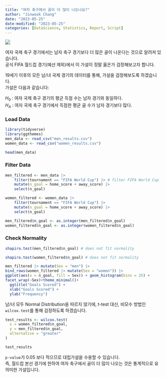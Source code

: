 ```yaml
---
title: "여자 축구에서 골이 더 많이 나오나요?"
author: "Jinwook Chang"
date: "2023-05-25"
date-modified: "2023-05-25"
categories: [DataScience, Statistics, Report, Script]
---
```


![](football-pitch.jpg)

여자 국제 축구 경기에서는 남자 축구 경기보다 더 많은 골이 나온다는 것으로 알려져 있습니다. \
공식 FIFA 월드컵 경기(예선 제외)에서 이 가설이 정말 옳은가 검정해보고자 합니다.

19세기 이후의 모든 남/녀 국제 경기의 데이터를 통해, 가설을 검정해보도록 하겠습니다. \
가설은 다음과 같습니다:

$H_0$ : 여자 국제 축구 경기의 평균 득점 수는 남자 경기와 동일하다.\
$H_A$ : 여자 국제 축구 경기에서 득점한 평균 골 수가 남자 경기보다 많다.

### Load Data

```r
library(tidyverse)
library(ggthemes)
men_data <- read_csv("men_results.csv")
women_data <- read_csv("women_results.csv")
```

```r
head(men_data)
```

### Filter Data

```r
men_filtered <- men_data |>
    filter(tournament == "FIFA World Cup") |> # filter FIFA World Cup
    mutate(n_goal = home_score + away_score) |>
    select(n_goal)

women_filtered <- women_data |>
    filter(tournament == "FIFA World Cup") |>
    mutate(n_goal = home_score + away_score) |>
    select(n_goal)

men_filtered$n_goal <- as.integer(men_filtered$n_goal)    
women_filtered$n_goal <- as.integer(women_filtered$n_goal)    
```

### Check Normality

```r
shapiro.test(men_filtered$n_goal) # does not fit normality
```

```r
shapiro.test(women_filtered$n_goal) # does not fit normality
```

```r
men_filtered |> mutate(Sex = "men") |> 
bind_rows(women_filtered |> mutate(Sex = "women")) |>
ggplot(aes(x = n_goal, fill = Sex)) + geom_histogram(bins = 25) +
facet_wrap(~Sex)+theme_minimal()+
  ggtitle("Goals Scored") +
  xlab("Goals Scored") +
  ylab("Frequency")
```

남/녀 모두 Normal Distribution을 따르지 않기에, t-test 대신, 비모수 방법인 `wilcox.test`를 통해 검정하도록 하겠습니다.

```r
test_results <- wilcox.test(
  x = women_filtered$n_goal,
  y = men_filtered$n_goal,
  alternative = "greater"
)

test_results
```

`p-value`가 0.05 보다 적으므로 대립가설을 수용할 수 있습니다. \
즉, 월드컵 본선 경기에 한하여 여자 축구에서 골이 더 많이 나오는 것은 통계적으로 유의미한 가설입니다.

